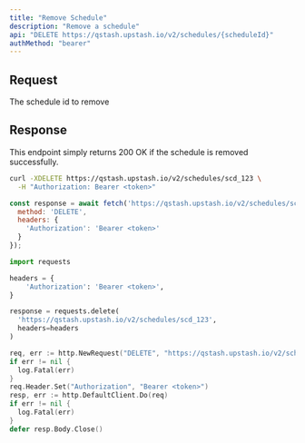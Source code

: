 ```yaml
---
title: "Remove Schedule"
description: "Remove a schedule"
api: "DELETE https://qstash.upstash.io/v2/schedules/{scheduleId}"
authMethod: "bearer"
---
```


## Request

<ParamField path="scheduleId" type="string">
  The schedule id to remove
</ParamField>

## Response

This endpoint simply returns 200 OK if the schedule is removed successfully.

<RequestExample>

```sh curl
curl -XDELETE https://qstash.upstash.io/v2/schedules/scd_123 \
  -H "Authorization: Bearer <token>"
```

```javascript Node
const response = await fetch('https://qstash.upstash.io/v2/schedules/scd_123', {
  method: 'DELETE',
  headers: {
    'Authorization': 'Bearer <token>'
  }
});
```

```python Python
import requests

headers = {
    'Authorization': 'Bearer <token>',
}

response = requests.delete(
  'https://qstash.upstash.io/v2/schedules/scd_123', 
  headers=headers
)
```

```go Go 
req, err := http.NewRequest("DELETE", "https://qstash.upstash.io/v2/schedules/scd_123", nil)
if err != nil {
  log.Fatal(err)
}
req.Header.Set("Authorization", "Bearer <token>")
resp, err := http.DefaultClient.Do(req)
if err != nil {
  log.Fatal(err)
}
defer resp.Body.Close()
```
</RequestExample>
